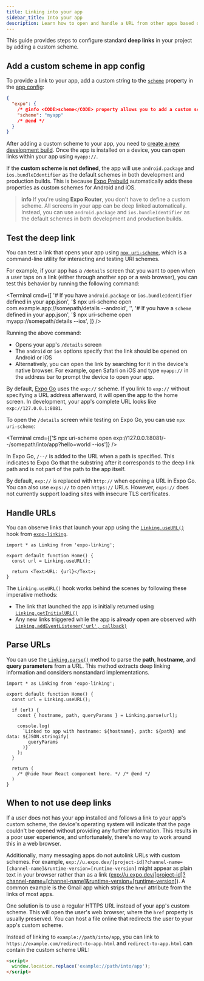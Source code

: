 ```yaml
---
title: Linking into your app
sidebar_title: Into your app
description: Learn how to open and handle a URL from other apps based on the scheme for your by creating a deep link.
---
```



This guide provides steps to configure standard **deep links** in your project by adding a custom scheme.

## Add a custom scheme in app config

To provide a link to your app, add a custom string to the [`scheme`](/versions/latest/config/app/#scheme) property in the [app config](/workflow/configuration/):

```json app.json
{
  "expo": {
    /* @info <CODE>scheme</CODE> property allows you to add a custom scheme to your app. */
    "scheme": "myapp"
    /* @end */
  }
}
```

After adding a custom scheme to your app, you need to [create a new development build](/develop/development-builds/create-a-build/). Once the app is installed on a device, you can open links within your app using `myapp://`.

If the **custom scheme is not defined**, the app will use `android.package` and `ios.bundleIdentifier` as the default schemes in both development and production builds. This is because [Expo Prebuild](/workflow/prebuild/) automatically adds these properties as custom schemes for Android and iOS.

> **info** If you're using **Expo Router**, you don't have to define a custom scheme. All screens in your app can be deep linked automatically. Instead, you can use `android.package` and `ios.bundleIdentifier` as the default schemes in both development and production builds.

## Test the deep link

You can test a link that opens your app using [`npx uri-scheme`](https://github.com/expo/expo/tree/main/packages/uri-scheme#readme), which is a command-line utility for interacting and testing URI schemes.

For example, if your app has a `/details` screen that you want to open when a user taps on a link (either through another app or a web browser), you can test this behavior by running the following command:

<Terminal
  cmd={[
    '# If you have `android.package` or `ios.bundleIdentifier` defined in your app.json',
    '$ npx uri-scheme open com.example.app://somepath/details --android',
    '',
    '# If you have a `scheme` defined in your app.json',
    '$ npx uri-scheme open myapp://somepath/details --ios',
  ]}
/>

Running the above command:

- Opens your app's `/details` screen
- The `android` or `ios` options specify that the link should be opened on Android or iOS
- Alternatively, you can open the link by searching for it in the device's native browser. For example, open Safari on iOS and type `myapp://` in the address bar to prompt the device to open your app.

<Collapsible summary="Test a link using Expo Go">

By default, [Expo Go](https://expo.dev/go) uses the `exp://` scheme. If you link to `exp://` without specifying a URL address afterward, it will open the app to the home screen. In development, your app's complete URL looks like `exp://127.0.0.1:8081`.

To open the `/details` screen while testing on Expo Go, you can use `npx uri-scheme`:

<Terminal
  cmd={['$ npx uri-scheme open exp://127.0.0.1:8081/--/somepath/into/app?hello=world --ios']}
/>

In Expo Go, `/--/` is added to the URL when a path is specified. This indicates to Expo Go that the substring after it corresponds to the deep link path and is not part of the path to the app itself.

By default, `exp://` is replaced with `http://` when opening a URL in Expo Go. You can also use `exps://` to open `https://` URLs. However, `exps://` does not currently support loading sites with insecure TLS certificates.

</Collapsible>

## Handle URLs

You can observe links that launch your app using the [`Linking.useURL()`](/versions/latest/sdk/linking/#useurl) hook from [`expo-linking`](/versions/latest/sdk/linking/).

```tsx index.tsx
import * as Linking from 'expo-linking';

export default function Home() {
  const url = Linking.useURL();

  return <Text>URL: {url}</Text>;
}
```

The `Linking.useURL()` hook works behind the scenes by following these imperative methods:

- The link that launched the app is initially returned using [`Linking.getInitialURL()`](/versions/latest/sdk/linking/#linkinggetinitialurl)
- Any new links triggered while the app is already open are observed with [`Linking.addEventListener('url', callback)`](/versions/latest/sdk/linking/#linkingaddeventlistenertype-handler)

## Parse URLs

You can use the [`Linking.parse()`](/versions/latest/sdk/linking/#linkingparseurl) method to parse the **path**, **hostname**, and **query parameters** from a URL. This method extracts deep linking information and considers nonstandard implementations.

```tsx index.tsx|collapseHeight=440
import * as Linking from 'expo-linking';

export default function Home() {
  const url = Linking.useURL();

  if (url) {
    const { hostname, path, queryParams } = Linking.parse(url);

    console.log(
      `Linked to app with hostname: ${hostname}, path: ${path} and data: ${JSON.stringify(
        queryParams
      )}`
    );
  }

  return (
    /* @hide Your React component here. */ /* @end */
  )
}
```

## When to not use deep links

If a user does not has your app installed and follows a link to your app's custom scheme, the device's operating system will indicate that the page couldn't be opened without providing any further information. This results in a poor user experience, and unfortunately, there's no way to work around this in a web browser.

Additionally, many messaging apps do not autolink URLs with custom schemes. For example, `exp://u.expo.dev/[project-id]?channel-name=[channel-name]&runtime-version=[runtime-version]` might appear as plain text in your browser rather than as a link ([exp://u.expo.dev/[project-id]?channel-name=[channel-name]&runtime-version=[runtime-version]](#)). A common example is the Gmail app which strips the `href` attribute from the links of most apps.

One solution is to use a regular HTTPS URL instead of your app's custom scheme. This will open the user's web browser, where the `href` property is usually preserved. You can host a file online that redirects the user to your app's custom scheme.

Instead of linking to `example://path/into/app`, you can link to `https://example.com/redirect-to-app.html` and `redirect-to-app.html` can contain the custom scheme URL:

```html redirect-to-app.html
<script>
  window.location.replace('example://path/into/app');
</script>
```
